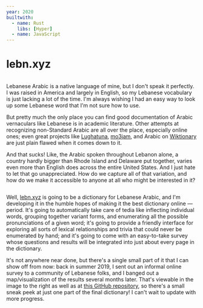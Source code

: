 ```yaml
---
year: 2020
builtwith:
  - name: Rust
    libs: [Hyper]
  - name: JavaScript
---
```


# lebn.xyz

<Image n={0} float="left" marginRight="1em" />

Lebanese Arabic is a native language of mine, but I don't speak it perfectly. I was raised in America and largely in
English, so my Lebanese vocabulary is just lacking a lot of the time. I'm always wishing I had an easy way to look
up some Lebanese word that I'm not sure how to use.

But pretty much the only place you can find good documentation of Arabic vernaculars like Lebanese is in academic
literature. Other attempts at recognizing non-Standard Arabic are all over the place, especially online ones; even
great projects like [Lughatuna](https://livingarabic.com/dictionaries), [mo3jam](https://mo3jam.com), and Arabic on
[Wiktionary](https://en.wiktionary.org/wiki) are just plain flawed when it comes down to it.

And that sucks! Like, the Arabic spoken throughout Lebanon alone, a country hardly bigger than Rhode Island and
Delaware put together, varies even more than English does across the entire United States. And I just hate
to let that go unappreciated. How do we capture all of that variation, and how do we make it accessible to anyone
at all who might be interested in it?

<Image n={2} scale={0.75} float="right" marginLeft="1em" />

Well, [lebn.xyz](https://lebn.xyz) is going to be a dictionary for Lebanese Arabic, and I'm developing it in the
humble hopes of making it the best dictionary online — period. It's going to automatically take care of tedia like
inflecting individual words, grouping together variant forms, and enumerating all the possible pronunciations of a
given word; it's going to provide a friendly interface for exploring all sorts of lexical relationships and trivia
that could never be enumerated by hand; and it's going to come with an easy-to-take survey whose questions and
results will be integrated into just about every page in the dictionary.

It's not anywhere near done, but there's a single small part of it that I can show off from now: back in summer 2019,
I sent out an informal online survey to a community of Lebanese folks, and I banged out a map/visualization of
the results several months later. That's viewable in the image to the right as well as at
[this GitHub repository](https://github.com/lebnxyz/lebmap), so there's a small sneak peek at just one part of
the final dictionary! I can't wait to update with more progress.
